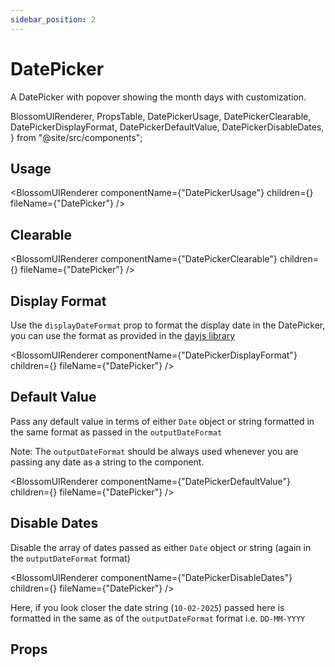 ```yaml
---
sidebar_position: 2
---
```


# DatePicker

A DatePicker with popover showing the month days with customization.

  BlossomUIRenderer,
  PropsTable,
  DatePickerUsage,
  DatePickerClearable,
  DatePickerDisplayFormat,
  DatePickerDefaultValue,
  DatePickerDisableDates,
} from "@site/src/components";

## Usage

<BlossomUIRenderer
  componentName={"DatePickerUsage"}
  children={<DatePickerUsage />}
  fileName={"DatePicker"}
/>

## Clearable

<BlossomUIRenderer
  componentName={"DatePickerClearable"}
  children={<DatePickerClearable />}
  fileName={"DatePicker"}
/>

## Display Format

Use the `displayDateFormat` prop to format the display date in the DatePicker, you can use the format as provided in the [dayjs library](https://day.js.org/docs/en/parse/string-format#list-of-all-available-parsing-tokens)

<BlossomUIRenderer
  componentName={"DatePickerDisplayFormat"}
  children={<DatePickerDisplayFormat />}
  fileName={"DatePicker"}
/>

## Default Value

Pass any default value in terms of either `Date` object or string formatted in the same format as passed in the `outputDateFormat`

Note: The `outputDateFormat` should be always used whenever you are passing any date as a string to the component.

<BlossomUIRenderer
  componentName={"DatePickerDefaultValue"}
  children={<DatePickerDefaultValue />}
  fileName={"DatePicker"}
/>

## Disable Dates

Disable the array of dates passed as either `Date` object or string (again in the `outputDateFormat` format)

<BlossomUIRenderer
  componentName={"DatePickerDisableDates"}
  children={<DatePickerDisableDates />}
  fileName={"DatePicker"}
/>

Here, if you look closer the date string (`10-02-2025`) passed here is formatted in the same as of the `outputDateFormat` format i.e. `DD-MM-YYYY`

## Props

<PropsTable componentName="DatePicker" />
